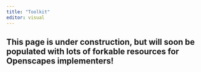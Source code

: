 ```yaml
---
title: "Toolkit"
editor: visual
---
```


This page is under construction, but will soon be populated with lots of forkable resources for Openscapes implementers!
---
